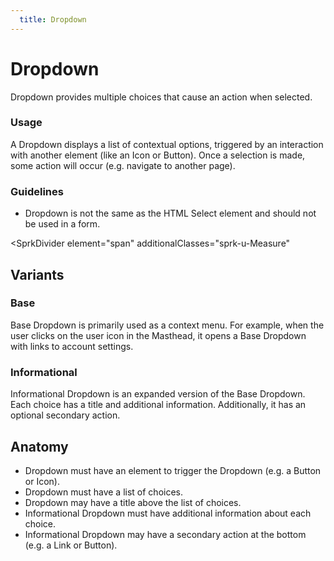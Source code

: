 ```yaml
---
  title: Dropdown
---
```


# Dropdown

Dropdown provides multiple choices
that cause an action when selected.

<ComponentPreview
  componentName="dropdown--default-story"
  hasReact
  hasAngular
  hasHTML
/>

### Usage

A Dropdown displays a list of contextual options,
triggered by an interaction with another element
(like an Icon or Button). Once a selection is made,
some action will occur (e.g. navigate to another page).

### Guidelines

- Dropdown is not the same as the HTML
Select element and should not be used in a form.

<SprkDivider
 element="span"
 additionalClasses="sprk-u-Measure"
></SprkDivider>

## Variants

### Base

Base Dropdown is primarily used as a context menu.
For example, when the user clicks on the user
icon in the Masthead, it opens a Base Dropdown
with links to account settings.

<ComponentPreview
  componentName="dropdown--default-story"
  hasReact
  hasAngular
  hasHTML
/>

### Informational

Informational Dropdown is an expanded version
of the Base Dropdown. Each choice has a title
and additional information. Additionally, it
has an optional secondary action.

<ComponentPreview
  componentName="dropdown--informational"
  hasReact
  hasAngular
  hasHTML
/>

## Anatomy

- Dropdown must have an element to trigger
the Dropdown (e.g. a Button or Icon).
- Dropdown must have a list of choices.
- Dropdown may have a title above the list
of choices.
- Informational Dropdown must have additional
information about each choice.
- Informational Dropdown may have a secondary
action at the bottom (e.g. a Link or Button).